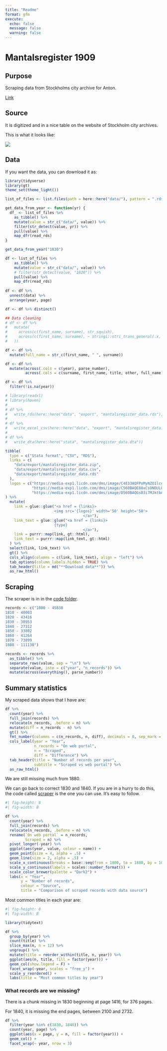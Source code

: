 ```yaml
---
title: "Readme"
format: gfm
execute: 
  echo: false
  message: false
  warning: false
---
```


# Mantalsregister 1909

## Purpose

Scraping data from Stockholms city archive for Anton.

[Link](https://sok.stadsarkivet.stockholm.se/Databas/mantalsregister-1909/Sok?sidindex=0)

## Source

It is digitized and in a nice table on the website of Stockholm city archives.

This is what it looks like:

![](images/table.PNG)

## Data

If you want the data, you can download it as:

```r
library(tidyverse)
library(gt)
theme_set(theme_light())

list_of_files <- list.files(path = here::here("data/"), pattern = ".rds")

get_data_from_year <- function(yr) {
  df_ <- list_of_files %>%
    as_tibble() %>%
    mutate(value = str_c("data/", value)) %>%
    filter(str_detect(value, yr)) %>%
    pull(value) %>%
    map_dfr(read_rds)
}

get_data_from_year("1830")

df <- list_of_files %>%
    as_tibble() %>%
    mutate(value = str_c("data/", value)) %>%
    # filter(str_detect(value, "1820")) %>%
    pull(value) %>% 
    map_dfr(read_rds) 
  
df <- df %>% 
  unnest(data) %>% 
  arrange(year, page)

df <- df %>% distinct()

## Data cleaning
# df <- df %>%
#   mutate(
#     across(c(first_name, surname), str_squish),
#     across(c(first_name, surname), ~ stringi::stri_trans_general(.x, "latin-ascii")
#   ))

df <- df %>%
  mutate(full_name = str_c(first_name, " ", surname))

df <- df %>% 
  mutate(across(.cols = c(year), parse_number),
         across(.cols = c(surname, first_name, title, other, full_name), .fns = ~ str_squish(.x)))

df <- df %>% 
  filter(!is.na(year))

# library(readxl)
# library(haven)
# 
# df %>%
#   write_rds(here::here("data", "export", "mantalsregister_data.rds"), compress = "gz")
# 
# df %>%
#   write_excel_csv(here::here("data", "export", "mantalsregister_data.csv"))
# 
# df %>%
#   write_dta(here::here("stata", "mantalsregister_data.dta"))

tibble(
  type = c("Stata format", "CSV", "RDS"),
  links = c(
    "data/export/mantalsregister_data.zip",
    "data/export/mantalsregister_data.csv",
    "data/export/mantalsregister_data.rds"
  ),
  logos = c("https://media-exp1.licdn.com/dms/image/C4E33AQFPoMyNZO1lcg/productpage-logo-image_100_100/0/1631005183477?e=1668531600&v=beta&t=OuKxTQJSynxKd80UNTxaDyS4jIFA52m-1k_yskUbHUA",
            "https://media-exp1.licdn.com/dms/image/C560BAQE88xCsONDULQ/company-logo_200_200/0/1618231291419?e=1675900800&v=beta&t=4yTnjTZWTDb0i3FMOEYEml9jCQx0uwRcg3d3lwWnOQs",
            "https://media-exp1.licdn.com/dms/image/D560BAQGs03i7MJktbA/company-logo_200_200/0/1667394380149?e=1675900800&v=beta&t=O13s7K1oJzqEwl7iMIgQ-6XVn1wWKBBHhks_66akejw")
) %>%
  mutate(
    link = glue::glue("<a href = {links}>
                      <img src='{logos}' width='50' height='50'>
                                   </a>"),
    link_text = glue::glue("<a href = {links}>
                      {type}
                                   </a>"),
    link = purrr::map(link, gt::html),
    link_text = purrr::map(link_text, gt::html)
  ) %>%
  select(link, link_text) %>%
  gt() %>%
  cols_align(columns = c(link, link_text), align = "left") %>% 
  tab_options(column_labels.hidden = TRUE) %>% 
  tab_header(title = md("**Download data**")) %>% 
  as_raw_html()
```


## Scraping

The scraper is in in the [code folder](code/03-scraper.qmd).

```r

records <- c("1800 - 45838
1810 - 40003
1820 - 43416
1830 - 38953
1840 - 27312
1850 - 33802
1860 - 41264
1870 - 73899
1880 - 111130")

records <- records %>%
  as_tibble() %>%
  separate_rows(value, sep = "\n") %>%
  separate(value, into = c("year", "n_records")) %>%
  mutate(across(everything(), parse_number))

```


## Summary statistics

My scraped data shows that I have are:

```r
df %>% 
  count(year) %>% 
  full_join(records) %>% 
  relocate(n_records, .before = n) %>% 
  mutate(diff = n_records - n) %>% 
  gt() %>% 
  fmt_number(columns = c(n_records, n, diff), decimals = 0, sep_mark = " ") %>% 
  cols_label(year = "Year",
             n_records = "On web portal",
             n = "Scraped",
             diff = "Difference") %>% 
  tab_header(title = "Number of records per year", 
             subtitle = "Scraped vs web portal") %>% 
  as_raw_html()
```

We are still missing much from 1880.

We can go back to correct 1830 and 1840. If you are in a hurry to do this, the code called [scraper](code/03-scraper.qmd) is the one you can use. It's easy to follow.

```r
#| fig-height: 8
#| fig-width: 8

df %>% 
  count(year) %>% 
  full_join(records) %>% 
  relocate(n_records, .before = n) %>% 
  rename(`On web portal` = n_records,
         Scraped = n) %>% 
  pivot_longer(-year) %>% 
  ggplot(aes(year, value, colour = name)) +
  geom_point(size = 4, alpha = .5) +
  geom_line(size = 2, alpha = .5) +
  scale_x_continuous(breaks = base::seq(from = 1800, to = 1880, by = 10)) +
  scale_y_continuous(labels = scales::number_format()) +
  scale_color_brewer(palette = "Dark2") +
  labs(x = "Year",
       y = "Number of records",
       colour = "Source",
       title = "Comparison of scraped records with data source")
```

Most common titles in each year are:

```r
#| fig-height: 8
#| fig-width: 8

library(tidytext)

df %>%
  group_by(year) %>%
  count(title) %>%
  slice_max(n, n = 12) %>%
  ungroup() %>%
  mutate(title = reorder_within(title, n, year)) %>%
  ggplot(aes(n, title, fill = factor(year))) +
  geom_col(show.legend = F) +
  facet_wrap(~year, scales = "free_y") +
  scale_y_reordered() +
  labs(title = "Most common titles by year")

```

### What records are we missing?

There is a chunk missing in 1830 beginning at page 1416, for 376 pages.

For 1840, it is missing the end pages, between 2100 and 2732.

```r
df %>% 
  filter(year %in% c(1830, 1840)) %>% 
  count(year, page) %>% 
  ggplot(aes(x = page, y = n, fill = factor(year))) +
  geom_col() +
  facet_wrap(~ year, nrow = 3)

```


